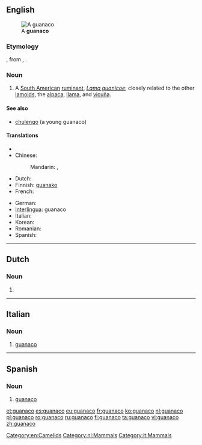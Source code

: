 ==English==
[[File:Guanaco 09.24.jpg|thumb|A '''guanaco''']]

===Etymology===
{{etyl|es}}, from {{etyl|qu}} {{term|wanaku|lang=qu}}, {{term|huanaco|lang=qu}}.

===Noun===
{{wikipedia}}
{{en-noun|pl2=guanacoes}}

# A [[South American]] [[ruminant]], ''[[Lama guanicoe]]''; closely related to the other [[lamoid]]s, the [[alpaca]], [[llama]], and [[vicuña]].

====See also====
* [[chulengo]] (a young guanaco)

====Translations====
{{trans-top|Lama guanicoe}}
* {{trreq|ar}}
* Chinese:
*: Mandarin: {{t|cmn|原駝|sc=Hani}}, {{t|cmn|原驼|tr=yuántuo|sc=Hani}}
* Dutch: {{t-|nl|guanaco}}
* Finnish: [[guanako]]
* French: {{t+|fr|guanaco|m}}
{{trans-mid}}
* German: {{t|de|Guanako|n}}
* [[Interlingua]]: guanaco
* Italian: {{t-|it|guanaco|m}}
* Korean: {{t|ko|과나코|tr=gwanako|sc=Hang}}
* Romanian: {{t+|ro|guanaco|m}}
* Spanish: {{t+|es|guanaco|m}}
{{trans-bottom}}

[[Category:en:Camelids]]

----

==Dutch==

===Noun===
{{nl-noun|g|guanaco's}}

# {{l|en|guanaco}}

[[Category:nl:Mammals]]

----

==Italian==

===Noun===
{{it-noun|guanac|m|o|hi}}

# [[#English|guanaco]]

[[Category:it:Mammals]]

----

==Spanish==

===Noun===
{{es-noun|m}}

# [[#English|guanaco]]

[[et:guanaco]]
[[es:guanaco]]
[[eu:guanaco]]
[[fr:guanaco]]
[[ko:guanaco]]
[[nl:guanaco]]
[[pl:guanaco]]
[[ro:guanaco]]
[[ru:guanaco]]
[[fi:guanaco]]
[[ta:guanaco]]
[[vi:guanaco]]
[[zh:guanaco]]
